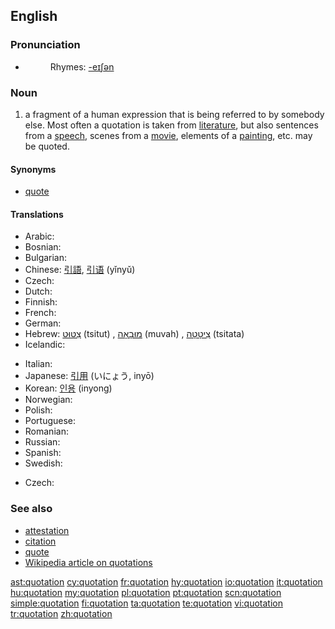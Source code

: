 ==English==
{{wikipedia}}

===Pronunciation===
* {{audio|en-us-quotation.ogg|Audio (US)}}
*: Rhymes: [[Rhymes:English:-eɪʃǝn|-eɪʃǝn]]

===Noun===
{{en-noun}}

# a fragment of a human expression that is being referred to by somebody else.  Most often a quotation is taken from [[literature]], but also sentences from a [[speech]], scenes from a [[movie]], elements of a [[painting]], etc. may be quoted.

====Synonyms====
* [[quote]]

====Translations====
{{trans-top|fragment of a human expression}}
* Arabic: {{Arab|[[اقتباس]]}} {{IPAchar|(iqtibās)}} {{m}}
* Bosnian: {{t-|bs|citat|m}}
* Bulgarian: {{t+|bg|цитат|m|sc=Cyrl}}
* Chinese: [[引語]], [[引语]] (yǐnyǔ)
* Czech: {{t-|cs|citát|m}}
* Dutch: {{t+|nl|citaat|n}}
* Finnish: {{t+|fi|sitaatti|n}}
* French: {{t+|fr|citation|f}}
* German: {{t+|de|Zitat|n}}
* Hebrew: [[צטוט|צִטּוּט]] (tsitut) {{f}}, [[מובאה|מוּבָאָה]] (muvah) {{f}}, [[ציטטה|צִיטָטָה]] (tsitata) {{f}}
* Icelandic: {{t+|is|tilvitnun|f}}
{{trans-mid}}
* Italian: {{t+|it|citazione|f}}
* Japanese: [[引用]] (いにょう, inyō)
* Korean: [[인용]] (inyong)
* Norwegian: {{t+|no|sitat|n}}
* Polish: {{t+|pl|cytat|m}}
* Portuguese: {{t+|pt|citação|f}}
* Romanian: {{t-|ro|citat|n}}
* Russian: {{t+|ru|цитата|f|tr=tsitáta|sc=Cyrl}}
* Spanish: {{t-|es|cita|f}}
* Swedish: {{t-|sv|citat|n}}
{{trans-bottom}}

{{trans-top|naming the price of a financial security}}
* Czech: {{t-|cs|kótace|f}}
{{trans-mid}}
{{trans-bottom}}

===See also===
* [[attestation]]
* [[citation]]
* [[quote]]
* [[w:Quotation|Wikipedia article on quotations]]

[[ast:quotation]]
[[cy:quotation]]
[[fr:quotation]]
[[hy:quotation]]
[[io:quotation]]
[[it:quotation]]
[[hu:quotation]]
[[my:quotation]]
[[pl:quotation]]
[[pt:quotation]]
[[scn:quotation]]
[[simple:quotation]]
[[fi:quotation]]
[[ta:quotation]]
[[te:quotation]]
[[vi:quotation]]
[[tr:quotation]]
[[zh:quotation]]